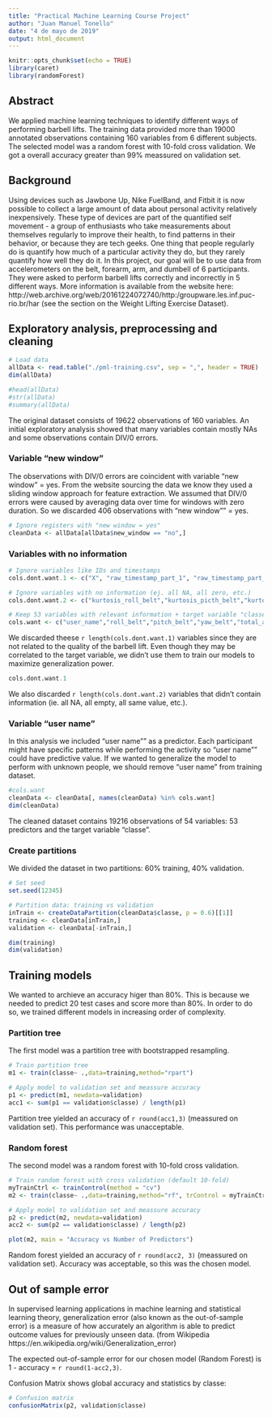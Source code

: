 ```yaml
---
title: "Practical Machine Learning Course Project"
author: "Juan Manuel Tonello"
date: "4 de mayo de 2019"
output: html_document
---
```


```r
knitr::opts_chunk$set(echo = TRUE)
library(caret)
library(randomForest)
```

## Abstract
We applied machine learning techniques to identify different ways of performing barbell lifts.  The training data provided more than 19000 annotated observations containing 160 variables from 6 different subjects. The selected model was a random forest with 10-fold cross validation. We got a overall accuracy greater than 99% meassured on validation set.

## Background
Using devices such as Jawbone Up, Nike FuelBand, and Fitbit it is now possible to collect a large amount of data about personal activity relatively inexpensively. These type of devices are part of the quantified self movement - a group of enthusiasts who take measurements about themselves regularly to improve their health, to find patterns in their behavior, or because they are tech geeks. One thing that people regularly do is quantify how much of a particular activity they do, but they rarely quantify how well they do it. In this project, our goal will be to use data from accelerometers on the belt, forearm, arm, and dumbell of 6 participants. They were asked to perform barbell lifts correctly and incorrectly in 5 different ways. More information is available from the website here: http://web.archive.org/web/20161224072740/http:/groupware.les.inf.puc-rio.br/har (see the section on the Weight Lifting Exercise Dataset).

## Exploratory analysis, preprocessing and cleaning
```r
# Load data
allData <- read.table("./pml-training.csv", sep = ",", header = TRUE)
dim(allData)

#head(allData)
#str(allData)
#summary(allData)
```
The original dataset consists of 19622 observations of 160 variables.  An initial exploratory analysis showed that many variables contain mostly NAs and some observations contain DIV/0 errors.

### Variable "new window"
The observations with DIV/0 errors are coincident with variable "new window" = yes.  From the website sourcing the data we know they used a sliding window approach for feature extraction. We assumed that DIV/0 errors were caused by averaging data over time for windows with zero duration. So we discarded 406 observations with "new window"" = yes.

```r
# Ignore registers with "new window = yes"
cleanData <- allData[allData$new_window == "no",]
```

### Variables with no information 
```r
# Ignore variables like IDs and timestamps
cols.dont.want.1 <- c("X", "raw_timestamp_part_1", "raw_timestamp_part_2", "cvtd_timestamp", "new_window", "num_window")

# Ignore variables with no information (ej. all NA, all zero, etc.)
cols.dont.want.2 <- c("kurtosis_roll_belt","kurtosis_picth_belt","kurtosis_yaw_belt","skewness_roll_belt","skewness_roll_belt.1","skewness_yaw_belt","max_roll_belt","max_picth_belt","max_yaw_belt","min_roll_belt","min_pitch_belt","min_yaw_belt","amplitude_roll_belt","amplitude_pitch_belt","amplitude_yaw_belt","var_total_accel_belt","avg_roll_belt","stddev_roll_belt","var_roll_belt","avg_pitch_belt","stddev_pitch_belt","var_pitch_belt","avg_yaw_belt","stddev_yaw_belt","var_yaw_belt","var_accel_arm","avg_roll_arm","stddev_roll_arm","var_roll_arm","avg_pitch_arm","stddev_pitch_arm","var_pitch_arm","avg_yaw_arm","stddev_yaw_arm","var_yaw_arm","kurtosis_roll_arm","kurtosis_picth_arm","kurtosis_yaw_arm","skewness_roll_arm","skewness_pitch_arm","skewness_yaw_arm","max_roll_arm","max_picth_arm","max_yaw_arm","min_roll_arm","min_pitch_arm","min_yaw_arm","amplitude_roll_arm","amplitude_pitch_arm","amplitude_yaw_arm","kurtosis_roll_dumbbell","kurtosis_picth_dumbbell","kurtosis_yaw_dumbbell","skewness_roll_dumbbell","skewness_pitch_dumbbell","skewness_yaw_dumbbell","max_roll_dumbbell","max_picth_dumbbell","max_yaw_dumbbell","min_roll_dumbbell","min_pitch_dumbbell","min_yaw_dumbbell","amplitude_roll_dumbbell","amplitude_pitch_dumbbell","amplitude_yaw_dumbbell","var_accel_dumbbell","avg_roll_dumbbell","stddev_roll_dumbbell","var_roll_dumbbell","avg_pitch_dumbbell","stddev_pitch_dumbbell","var_pitch_dumbbell","avg_yaw_dumbbell","stddev_yaw_dumbbell","var_yaw_dumbbell","kurtosis_roll_forearm","kurtosis_picth_forearm","kurtosis_yaw_forearm","skewness_roll_forearm","skewness_pitch_forearm","skewness_yaw_forearm","max_roll_forearm","max_picth_forearm","max_yaw_forearm","min_roll_forearm","min_pitch_forearm","min_yaw_forearm","amplitude_roll_forearm","amplitude_pitch_forearm","amplitude_yaw_forearm","var_accel_forearm","avg_roll_forearm","stddev_roll_forearm","var_roll_forearm","avg_pitch_forearm","stddev_pitch_forearm","var_pitch_forearm","avg_yaw_forearm","stddev_yaw_forearm","var_yaw_forearm")

# Keep 53 variables with relevant information + target variable "classe"
cols.want <- c("user_name","roll_belt","pitch_belt","yaw_belt","total_accel_belt","gyros_belt_x","gyros_belt_y","gyros_belt_z","accel_belt_x","accel_belt_y","accel_belt_z","magnet_belt_x","magnet_belt_y","magnet_belt_z","roll_arm","pitch_arm","yaw_arm","total_accel_arm","gyros_arm_x","gyros_arm_y","gyros_arm_z","accel_arm_x","accel_arm_y","accel_arm_z","magnet_arm_x","magnet_arm_y","magnet_arm_z","roll_dumbbell","pitch_dumbbell","yaw_dumbbell","total_accel_dumbbell","gyros_dumbbell_x","gyros_dumbbell_y","gyros_dumbbell_z","accel_dumbbell_x","accel_dumbbell_y","accel_dumbbell_z","magnet_dumbbell_x","magnet_dumbbell_y","magnet_dumbbell_z","roll_forearm","pitch_forearm","yaw_forearm","total_accel_forearm","gyros_forearm_x","gyros_forearm_y","gyros_forearm_z","accel_forearm_x","accel_forearm_y","accel_forearm_z","magnet_forearm_x","magnet_forearm_y","magnet_forearm_z","classe")

```

We discarded theese `r length(cols.dont.want.1)` variables since they are not related to the quality of the barbell lift.  Even though they may be correlated to the target variable, we didn't use them to train our models to maximize generalization power.

```r
cols.dont.want.1
```

We also discarded `r length(cols.dont.want.2)` variables that didn't contain information (ie. all NA, all empty, all same value, etc.).

### Variable "user name"
In this analysis we included "user name"" as a predictor.  Each participant might have specific patterns while performing the activity so "user name"" could have predictive value.  If we wanted to generalize the model to perform with unknown people, we should remove "user name" from training dataset.

```r
#cols.want
cleanData <- cleanData[, names(cleanData) %in% cols.want]
dim(cleanData)
```

The cleaned dataset contains 19216 observations of 54 variables: 53 predictors and the target variable "classe".  

### Create partitions
We divided the dataset in two partitions: 60% training, 40% validation.

```r
# Set seed
set.seed(12345)

# Partition data: training vs validation
inTrain <- createDataPartition(cleanData$classe, p = 0.6)[[1]]
training <- cleanData[inTrain,]
validation <- cleanData[-inTrain,]

dim(training)
dim(validation)
```

## Training models
We wanted to archieve an accuracy higer than 80%. This is because we needed to predict 20 test cases and score more than 80%. In order to do so, we trained different models in increasing order of complexity.

### Partition tree
The first model was a partition tree with bootstrapped resampling.

```r
# Train partition tree
m1 <- train(classe~ .,data=training,method="rpart")

# Apply model to validation set and meassure accuracy
p1 <- predict(m1, newdata=validation)
acc1 <- sum(p1 == validation$classe) / length(p1)
```

Partition tree yielded an accuracy of `r round(acc1,3)` (meassured on validation set).  This performance was unacceptable. 

### Random forest
The second model was a random forest with 10-fold cross validation.  

```r
# Train random forest with cross validation (default 10-fold)
myTrainCtrl <- trainControl(method = "cv")
m2 <- train(classe~ .,data=training,method="rf", trControl = myTrainCtrl)

# Apply model to validation set and meassure accuracy
p2 <- predict(m2, newdata=validation)
acc2 <- sum(p2 == validation$classe) / length(p2)

```

```r
plot(m2, main = "Accuracy vs Number of Predictors")
```

Random forest yielded an accuracy of `r round(acc2, 3)` (meassured on validation set).  Accuracy was acceptable, so this was the chosen model.

## Out of sample error
In supervised learning applications in machine learning and statistical learning theory, generalization error (also known as the out-of-sample error) is a measure of how accurately an algorithm is able to predict outcome values for previously unseen data.  (from Wikipedia https://en.wikipedia.org/wiki/Generalization_error)

The expected out-of-sample error for our chosen model (Random Forest) is  1 - accuracy = `r round(1-acc2,3)`.

Confusion Matrix shows global accuracy and statistics by classe:

```r
# Confusion matrix
confusionMatrix(p2, validation$classe)
```